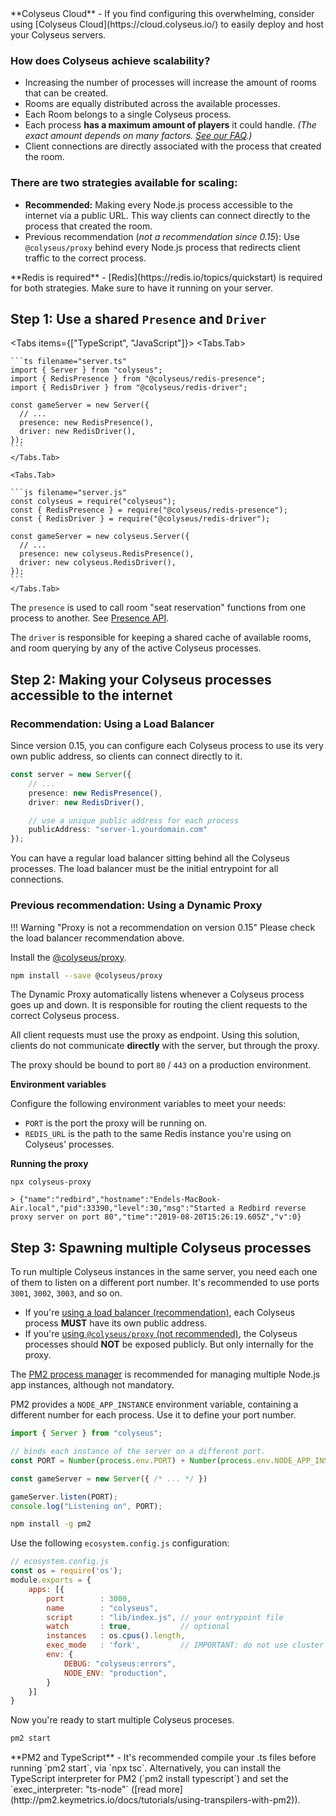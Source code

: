 
<Callout type="warning">
    **Colyseus Cloud** - If you find configuring this overwhelming, consider using [Colyseus Cloud](https://cloud.colyseus.io/) to easily deploy and host your Colyseus servers.
</Callout>

### How does Colyseus achieve scalability?

- Increasing the number of processes will increase the amount of rooms that can be created.
- Rooms are equally distributed across the available processes.
- Each Room belongs to a single Colyseus process.
- Each process **has a maximum amount of players** it could handle. _(The exact amount depends on many factors. [See our FAQ](/faq/#how-many-ccu-a-colyseus-server-can-handle).)_
- Client connections are directly associated with the process that created the room.

### There are two strategies available for scaling:

- **Recommended:** Making every Node.js process accessible to the internet via a public URL. This way clients can connect directly to the process that created the room.
- Previous recommendation (_not a recommendation since 0.15_): Use `@colyseus/proxy` behind every Node.js process that redirects client traffic to the correct process.

<Callout type="info">
    **Redis is required** - [Redis](https://redis.io/topics/quickstart) is required for both strategies. Make sure to have it running on your server.
</Callout>

## Step 1: Use a shared `Presence` and `Driver`

<Tabs items={["TypeScript", "JavaScript"]}>
    <Tabs.Tab>

    ```ts filename="server.ts"
    import { Server } from "colyseus";
    import { RedisPresence } from "@colyseus/redis-presence";
    import { RedisDriver } from "@colyseus/redis-driver";

    const gameServer = new Server({
      // ...
      presence: new RedisPresence(),
      driver: new RedisDriver(),
    });
    ```
    </Tabs.Tab>

    <Tabs.Tab>

    ```js filename="server.js"
    const colyseus = require("colyseus");
    const { RedisPresence } = require("@colyseus/redis-presence");
    const { RedisDriver } = require("@colyseus/redis-driver");

    const gameServer = new colyseus.Server({
      // ...
      presence: new colyseus.RedisPresence(),
      driver: new colyseus.RedisDriver(),
    });
    ```
    </Tabs.Tab>
</Tabs>

The `presence` is used to call room "seat reservation" functions from one process to another. See [Presence API](/server/presence/#api).

The `driver` is responsible for keeping a shared cache of available rooms, and room querying by any of the active Colyseus processes.

## Step 2: Making your Colyseus processes accessible to the internet

### Recommendation: Using a Load Balancer

Since version 0.15, you can configure each Colyseus process to use its very own public address, so clients can connect directly to it.

```ts filename="server.ts"
const server = new Server({
    // ...
    presence: new RedisPresence(),
    driver: new RedisDriver(),

    // use a unique public address for each process
    publicAddress: "server-1.yourdomain.com"
});
```

You can have a regular load balancer sitting behind all the Colyseus processes. The load balancer must be the initial entrypoint for all connections.

### Previous recommendation: Using a Dynamic Proxy

!!! Warning "Proxy is not a recommendation on version 0.15"
    Please check the load balancer recommendation above.

Install the [@colyseus/proxy](https://github.com/colyseus/proxy).

``` bash
npm install --save @colyseus/proxy
```

The Dynamic Proxy automatically listens whenever a Colyseus process goes up and down. It is responsible for routing the client requests to the correct Colyseus process.

All client requests must use the proxy as endpoint. Using this solution, clients do not communicate **directly** with the server, but through the proxy.

The proxy should be bound to port `80` / `443` on a production environment.

**Environment variables**

Configure the following environment variables to meet your needs:

- `PORT` is the port the proxy will be running on.
- `REDIS_URL` is the path to the same Redis instance you're using on Colyseus' processes.

**Running the proxy**

```
npx colyseus-proxy

> {"name":"redbird","hostname":"Endels-MacBook-Air.local","pid":33390,"level":30,"msg":"Started a Redbird reverse proxy server on port 80","time":"2019-08-20T15:26:19.605Z","v":0}
```

## Step 3: Spawning multiple Colyseus processes

To run multiple Colyseus instances in the same server, you need each one of them to listen on a different port number. It's recommended to use ports `3001`, `3002`, `3003`, and so on.

- If you're [using a load balancer (recommendation)](#recommendation-using-a-load-balancer), each Colyseus process **MUST** have its own public address.
- If you're [using `@colyseus/proxy` (not recommended)](#previous-recommendation-using-a-dynamic-proxy), the Colyseus processes should **NOT** be exposed publicly. But only internally for the proxy.

The [PM2 process manager](http://pm2.keymetrics.io/) is recommended for managing multiple Node.js app instances, although not mandatory.

PM2 provides a `NODE_APP_INSTANCE` environment variable, containing a different number for each process. Use it to define your port number.

```ts filename="server.ts"
import { Server } from "colyseus";

// binds each instance of the server on a different port.
const PORT = Number(process.env.PORT) + Number(process.env.NODE_APP_INSTANCE);

const gameServer = new Server({ /* ... */ })

gameServer.listen(PORT);
console.log("Listening on", PORT);
```

```sh npm2yarn
npm install -g pm2
```

Use the following `ecosystem.config.js` configuration:

```js filename="ecosystem.config.js"
// ecosystem.config.js
const os = require('os');
module.exports = {
    apps: [{
        port        : 3000,
        name        : "colyseus",
        script      : "lib/index.js", // your entrypoint file
        watch       : true,           // optional
        instances   : os.cpus().length,
        exec_mode   : 'fork',         // IMPORTANT: do not use cluster mode.
        env: {
            DEBUG: "colyseus:errors",
            NODE_ENV: "production",
        }
    }]
}
```

Now you're ready to start multiple Colyseus proceses.

```sh filename="Terminal"
pm2 start
```

<Callout type="info">
    **PM2 and TypeScript** - It's recommended compile your .ts files before running `pm2 start`, via `npx tsc`. Alternatively, you can install the TypeScript interpreter for PM2 (`pm2 install typescript`) and set the `exec_interpreter: "ts-node"` ([read more](http://pm2.keymetrics.io/docs/tutorials/using-transpilers-with-pm2)).
</Callout>
